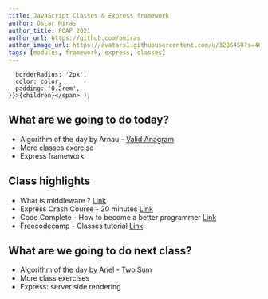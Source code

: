 ```yaml
---
title: JavaScript Classes & Express framework
author: Oscar Miras
author_title: FOAP 2021
author_url: https://github.com/omiras
author_image_url: https://avatars1.githubusercontent.com/u/3286458?s=460&v=4
tags: [modules, framework, express, classes]
---
```


      borderRadius: '2px',
      color: color,
      padding: '0.2rem',
    }}>{children}</span> );

## __<Highlight color="#ff8000">What are we going to do today?</Highlight>__

* Algorithm of the day by Arnau - [Valid Anagram](https://leetcode.com/explore/interview/card/top-interview-questions-easy/127/strings/882/)
* More classes exercise
* Express framework


## __<Highlight color="#ff8000">Class highlights</Highlight>__ 

* What is middleware ? [Link](https://es.coursera.org/lecture/aplicaciones-web/video-1-que-es-el-middleware-gf7iN)
* Express Crash Course - 20 minutes [Link](https://www.youtube.com/watch?v=Lr9WUkeYSA8)
* Code Complete - How to become a better programmer [Link](https://www.amazon.es/dp/B00JDMPOSY/ref=dp-kindle-redirect?_encoding=UTF8&btkr=1)
* Freecodecamp - Classes tutorial [Link](https://www.youtube.com/watch?v=2ZphE5HcQPQ)

## __<Highlight color="#ff8000">What are we going to do next class?</Highlight>__

* Algorithm of the day by Ariel - [Two Sum](https://leetcode.com/explore/interview/card/top-interview-questions-easy/92/array/546/)
* More class exercises
* Express: server side rendering